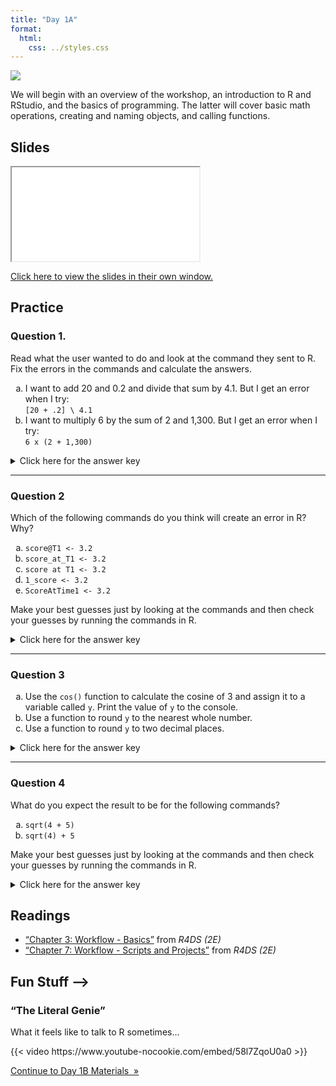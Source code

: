 ```yaml
---
title: "Day 1A"
format:
  html:
    css: ../styles.css
---
```


![](../img/teaching_2780E3.svg){.hero}

We will begin with an overview of the workshop, an introduction to R and RStudio, and the basics of programming. The latter will cover basic math operations, creating and naming objects, and calling functions.

## Slides

<iframe class="slide-deck" src="./Slides/1A_Slides.html" title="Day 1A Slideshow">
</iframe>

[Click here to view the slides in their own window.](./Slides/01A_Slides.html)

## Practice

### Question 1.

Read what the user wanted to do and look at the command they sent to R. Fix the errors in the commands and calculate the answers.

a)  I want to add 20 and 0.2 and divide that sum by 4.1. But I get an error when I try:<br />`[20 + .2] \ 4.1`
b)  I want to multiply 6 by the sum of 2 and 1,300. But I get an error when I try:<br />`6 x (2 + 1,300)`

<p><details>
<summary>Click here for the answer key</summary>
<blockquote>

**Answer (a)**

Change the brackets `[]` to parentheses `()` because parentheses `()` are the order of operations operator in R. Also, change the backslash `\` to a forward slash `/` because forward slash `/` is the division operator in R.

```r
#| comment: "#>"
#| collapse: true

(20 + .2) / 4.1
```

**Answer (b)**

Change the `x` to an asterisk `*` because asterisk `*` is the multiplication operator in R. Also, remove the comma `,` from `1,300` because R doesn't use commas to delimit digits in large numbers.

```r
#| comment: "#>"
#| collapse: true

6 * (2 + 1300)
```

</blockquote></details></p>

---

### Question 2

Which of the following commands do you think will create an error in R? Why?

a) `score@T1 <- 3.2`
b) `score_at_T1 <- 3.2`
c) `score at T1 <- 3.2`
d) `1_score <- 3.2`
e) `ScoreAtTime1 <- 3.2`

Make your best guesses just by looking at the commands and then check your guesses by running the commands in R.

<p><details>
<summary>Click here for the answer key</summary>

> The following commands will create an error in R: **a** (`@` is not allowed in an object name), **c** (spaces are not allowed in an object name), and **d** (the first character in an object name cannot be a number).

</details></p>

---

### Question 3

a) Use the `cos()` function to calculate the cosine of 3 and assign it to a variable called `y`. Print the value of `y` to the console. 
b) Use a function to round `y` to the nearest whole number.
c) Use a function to round `y` to two decimal places.

<p><details>
<summary>Click here for the answer key</summary>
<blockquote>

```r
#| collapse: true

# Part (a)
y <- cos(3)
y

# Part (b)
round(y)

# Part (c)
round(y, digits = 2)
```

</blockquote></details></p>

---

### Question 4

What do you expect the result to be for the following commands?

a) `sqrt(4 + 5)`
b) `sqrt(4) + 5`

Make your best guesses just by looking at the commands and then check your guesses by running the commands in R.

<p><details>
<summary>Click here for the answer key</summary>
<blockquote>

```r
#| collapse: true

# Part (a): Add then square root, same as sqrt(9)
sqrt(4 + 5)

# Part (b): Square root then add, same as 2 + 5
sqrt(4) + 5 
```

</blockquote></details></p>

## Readings

  -   ["Chapter 3: Workflow - Basics"](https://r4ds.hadley.nz/workflow-basics.html) from *R4DS (2E)*
  -   ["Chapter 7: Workflow - Scripts and Projects"](https://r4ds.hadley.nz/workflow-scripts.html) from *R4DS (2E)*

## Fun Stuff -->

### "The Literal Genie" 

What it feels like to talk to R sometimes...

{{< video https://www.youtube-nocookie.com/embed/58l7ZqoU0a0 >}}


::: {.text-center}
<a href="day1B.html" class="btn btn-primary mt-5" role="button" >Continue to Day 1B Materials&nbsp;&nbsp;&raquo;</a>
:::
